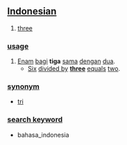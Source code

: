 == [[Indonesian]] ==

# [[three]]

=== [[usage]] ===
# [[enam|Enam]] [[bagi]] '''tiga''' [[sama]] [[dengan]] [[dua]].
#* [[six|Six]] [[divided by]] '''[[three]]''' [[equals]] [[two]].

=== [[synonym]] ===
* [[tri]]

=== [[search keyword]] ===
* bahasa_indonesia